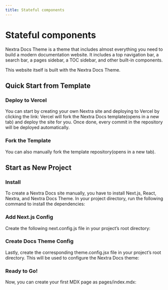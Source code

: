 ```yaml
---
title: Stateful components
---
```


# Stateful components

Nextra Docs Theme is a theme that includes almost everything you need to build a modern documentation website. It includes a top navigation bar, a search bar, a pages sidebar, a TOC sidebar, and other built-in components.

This website itself is built with the Nextra Docs Theme.

## Quick Start from Template

### Deploy to Vercel

You can start by creating your own Nextra site and deploying to Vercel by clicking the link:
Vercel will fork the Nextra Docs template(opens in a new tab) and deploy the site for you. Once done, every commit in the repository will be deployed automatically.

### Fork the Template

You can also manually fork the template repository(opens in a new tab).

## Start as New Project

### Install

To create a Nextra Docs site manually, you have to install Next.js, React, Nextra, and Nextra Docs Theme. In your project directory, run the following command to install the dependencies:

### Add Next.js Config

Create the following next.config.js file in your project’s root directory:

### Create Docs Theme Config

Lastly, create the corresponding theme.config.jsx file in your project’s root directory. This will be used to configure the Nextra Docs theme:

### Ready to Go!

Now, you can create your first MDX page as pages/index.mdx:
